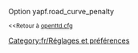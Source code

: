 {{fr/Amorce}}
Option yapf.road_curve_penalty

<small><<Retour à [[Main/fr/Openttd.cfg|openttd.cfg]]</small>
[[Category:fr/Réglages et préférences]]